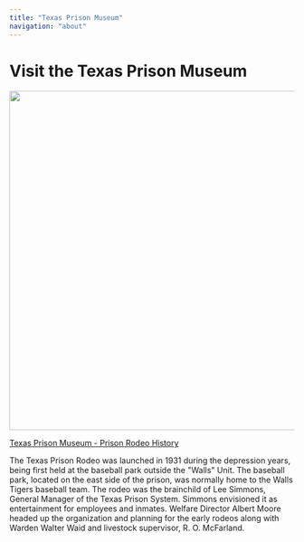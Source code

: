 ```yaml
---
title: "Texas Prison Museum"
navigation: "about"
---
```


# Visit the Texas Prison Museum

<Image
    src="https://d2jv02qf7xgjwx.cloudfront.net/accounts/393620/images/Texas_Prison_Museum_Website.jpg"
    height="600px"
    label="Texas Prison Rodeo Website Screenshot"
/>

[Texas Prison Museum - Prison Rodeo History](https://www.txprisonmuseum.org/copy-of-captain-joe-byrd-cemetery)

The Texas Prison Rodeo was launched in 1931 during the depression years, being first held at the baseball park outside the "Walls" Unit. The baseball park, located on the east side of the prison, was normally home to the Walls Tigers baseball team. The rodeo was the brainchild of Lee Simmons, General Manager of the Texas Prison System. Simmons envisioned it as entertainment for employees and inmates. Welfare Director Albert Moore headed up the organization and planning for the early rodeos along with Warden Walter Waid and livestock supervisor, R. O. McFarland.